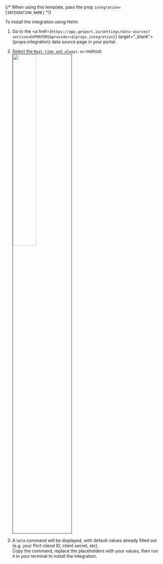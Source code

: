 {/* When using this template, pass the prop `integration={INTEGRATION_NAME}` */}

To install the integration using Helm:

1. Go to the <a href={`https://app.getport.io/settings/data-sources?section=EXPORTERS&provider=${props.integration}`} target="_blank">{props.integration} data source page</a> in your portal.

2. Select the `Real-time and always on` method:
    <img src="/img/sync-data-to-catalog/selfHostedMethod.png" width="40%" border='1px' />

3. A `helm` command will be displayed, with default values already filled out (e.g. your Port cliend ID, client secret, etc).  
Copy the command, replace the placeholders with your values, then run it in your terminal to install the integration.

